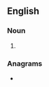 {{also|hotspots|Hotspots}}

==English==

===Noun===
{{head|en|noun plural form|head=[[hot]] [[spot]]s}}

# {{plural of|hot spot|lang=en}}

===Anagrams===
* {{anagrams|en|postshot|pot shots|potshots|shot spot|shot-spot|shotspot}}